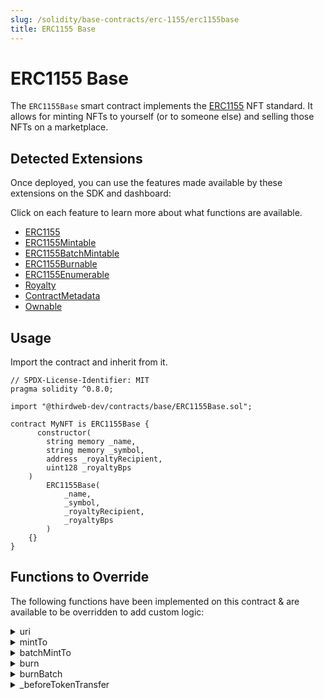 ```yaml
---
slug: /solidity/base-contracts/erc-1155/erc1155base
title: ERC1155 Base
---
```



# ERC1155 Base

The `ERC1155Base` smart contract implements the [ERC1155](https://eips.ethereum.org/EIPS/eip-1155) NFT standard.
It allows for minting NFTs to yourself (or to someone else) and selling those NFTs on a marketplace.

<ViewContractCodeButton
  link="https://github.com/thirdweb-dev/contracts/blob/main/contracts/base/ERC1155Base.sol"
  name="ERC1155Base"
/>

## Detected Extensions

Once deployed, you can use the features made available by these extensions on the SDK and dashboard:

Click on each feature to learn more about what functions are available.

- [ERC1155](/solidity/extensions/erc1155)
- [ERC1155Mintable](/solidity/extensions/erc1155mintable)
- [ERC1155BatchMintable](/solidity/extensions/erc1155batchmintable)
- [ERC1155Burnable](/solidity/extensions/erc1155burnable)
- [ERC1155Enumerable](/solidity/extensions/erc1155enumerable)
- [Royalty](/solidity/extensions/royalty)
- [ContractMetadata](solidity/extensions/contractmetadata)
- [Ownable](/solidity/extensions/ownable)

## Usage

Import the contract and inherit from it.

```solidity
// SPDX-License-Identifier: MIT
pragma solidity ^0.8.0;

import "@thirdweb-dev/contracts/base/ERC1155Base.sol";

contract MyNFT is ERC1155Base {
	  constructor(
        string memory _name,
        string memory _symbol,
        address _royaltyRecipient,
        uint128 _royaltyBps
    )
        ERC1155Base(
            _name,
            _symbol,
            _royaltyRecipient,
            _royaltyBps
        )
    {}
}
```

## Functions to Override

The following functions have been implemented on this contract & are available to be overridden to add custom logic:

<details>
<summary>uri</summary>
<div>

```solidity
    /// @notice Returns the metadata URI for the given tokenId.
    function uri(uint256 _tokenId) public view virtual override returns (string memory) {
        string memory uriForToken = _uri[_tokenId];
        if (bytes(uriForToken).length > 0) {
            return uriForToken;
        }

        string memory batchUri = _getBaseURI(_tokenId);
        return string(abi.encodePacked(batchUri, _tokenId.toString()));
    }
```

</div>
</details>

<details>
<summary>mintTo</summary>
<div>

```solidity
    /**
     *  @notice          Lets an authorized address mint NFTs to a recipient.
     *  @dev             - The logic in the `_canMint` function determines whether the caller is authorized to mint NFTs.
     *                   - If `_tokenId == type(uint256).max` a new NFT at tokenId `nextTokenIdToMint` is minted. If the given
     *                     `tokenId < nextTokenIdToMint`, then additional supply of an existing NFT is being minted.
     *
     *  @param _to       The recipient of the NFTs to mint.
     *  @param _tokenId  The tokenId of the NFT to mint.
     *  @param _tokenURI The full metadata URI for the NFTs minted (if a new NFT is being minted).
     *  @param _amount   The amount of the same NFT to mint.
     */
    function mintTo(
        address _to,
        uint256 _tokenId,
        string memory _tokenURI,
        uint256 _amount
    ) public virtual {
        require(_canMint(), "Not authorized to mint.");

        uint256 tokenIdToMint;
        uint256 nextIdToMint = nextTokenIdToMint();

        if (_tokenId == type(uint256).max) {
            tokenIdToMint = nextIdToMint;
            nextTokenIdToMint_ += 1;
            _setTokenURI(nextIdToMint, _tokenURI);
        } else {
            require(_tokenId < nextIdToMint, "invalid id");
            tokenIdToMint = _tokenId;
        }

        _mint(_to, tokenIdToMint, _amount, "");
    }
```

</div>
</details>

<details>
<summary>batchMintTo</summary>
<div>

```solidity
    /**
     *  @notice          Lets an authorized address mint multiple NEW NFTs at once to a recipient.
     *  @dev             The logic in the `_canMint` function determines whether the caller is authorized to mint NFTs.
     *                   If `_tokenIds[i] == type(uint256).max` a new NFT at tokenId `nextTokenIdToMint` is minted. If the given
     *                   `tokenIds[i] < nextTokenIdToMint`, then additional supply of an existing NFT is minted.
     *                   The metadata for each new NFT is stored at `baseURI/{tokenID of NFT}`
     *
     *  @param _to       The recipient of the NFT to mint.
     *  @param _tokenIds The tokenIds of the NFTs to mint.
     *  @param _amounts  The amounts of each NFT to mint.
     *  @param _baseURI  The baseURI for the `n` number of NFTs minted. The metadata for each NFT is `baseURI/tokenId`
     */
    function batchMintTo(
        address _to,
        uint256[] memory _tokenIds,
        uint256[] memory _amounts,
        string memory _baseURI
    ) public virtual {
        require(_canMint(), "Not authorized to mint.");
        require(_amounts.length > 0, "Minting zero tokens.");
        require(_tokenIds.length == _amounts.length, "Length mismatch.");

        uint256 nextIdToMint = nextTokenIdToMint();
        uint256 startNextIdToMint = nextIdToMint;

        uint256 numOfNewNFTs;

        for (uint256 i = 0; i < _tokenIds.length; i += 1) {
            if (_tokenIds[i] == type(uint256).max) {
                _tokenIds[i] = nextIdToMint;

                nextIdToMint += 1;
                numOfNewNFTs += 1;
            } else {
                require(_tokenIds[i] < nextIdToMint, "invalid id");
            }
        }

        if (numOfNewNFTs > 0) {
            _batchMintMetadata(startNextIdToMint, numOfNewNFTs, _baseURI);
        }

        nextTokenIdToMint_ = nextIdToMint;
        _mintBatch(_to, _tokenIds, _amounts, "");
    }
```

</div>
</details>

<details>
<summary>burn</summary>
<div>

```solidity
    /**
     *  @notice         Lets an owner or approved operator burn NFTs of the given tokenId.
     *
     *  @param _owner   The owner of the NFT to burn.
     *  @param _tokenId The tokenId of the NFT to burn.
     *  @param _amount  The amount of the NFT to burn.
     */
    function burn(
        address _owner,
        uint256 _tokenId,
        uint256 _amount
    ) external virtual {
        address caller = msg.sender;

        require(caller == _owner || isApprovedForAll[_owner][caller], "Unapproved caller");
        require(balanceOf[_owner][_tokenId] >= _amount, "Not enough tokens owned");

        _burn(_owner, _tokenId, _amount);
    }
```

</div>
</details>

<details>
<summary>burnBatch</summary>
<div>

```solidity
    /**
     *  @notice         Lets an owner or approved operator burn NFTs of the given tokenIds.
     *
     *  @param _owner    The owner of the NFTs to burn.
     *  @param _tokenIds The tokenIds of the NFTs to burn.
     *  @param _amounts  The amounts of the NFTs to burn.
     */
    function burnBatch(
        address _owner,
        uint256[] memory _tokenIds,
        uint256[] memory _amounts
    ) external virtual {
        address caller = msg.sender;

        require(caller == _owner || isApprovedForAll[_owner][caller], "Unapproved caller");
        require(_tokenIds.length == _amounts.length, "Length mismatch");

        for (uint256 i = 0; i < _tokenIds.length; i += 1) {
            require(balanceOf[_owner][_tokenIds[i]] >= _amounts[i], "Not enough tokens owned");
        }

        _burnBatch(_owner, _tokenIds, _amounts);
    }
```

</div>
</details>

<details>
<summary>_beforeTokenTransfer</summary>
<div>

```solidity
/// @dev Runs before every token transfer / mint / burn.
    function _beforeTokenTransfer(
        address operator,
        address from,
        address to,
        uint256[] memory ids,
        uint256[] memory amounts,
        bytes memory data
    ) internal virtual override {
        super._beforeTokenTransfer(operator, from, to, ids, amounts, data);

        if (from == address(0)) {
            for (uint256 i = 0; i < ids.length; ++i) {
                totalSupply[ids[i]] += amounts[i];
            }
        }

        if (to == address(0)) {
            for (uint256 i = 0; i < ids.length; ++i) {
                totalSupply[ids[i]] -= amounts[i];
            }
        }
    }
```

</div>
</details>
